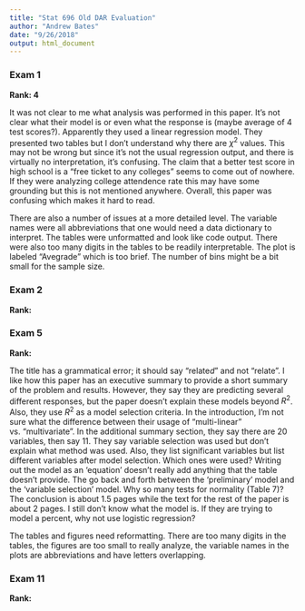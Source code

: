 ```yaml
---
title: "Stat 696 Old DAR Evaluation"
author: "Andrew Bates"
date: "9/26/2018"
output: html_document
---
```


### Exam 1

**Rank: 4**

It was not clear to me what analysis was performed in this paper. It's not clear what their model is or even what the response is (maybe average of 4 test scores?). Apparently they used a linear regression model. They presented two tables but I don't understand why there are $\chi^2$ values. This may not be wrong but since it's not the usual regression output, and there is virtually no interpretation, it's confusing. The claim that a better test score in high school is a "free ticket to any colleges" seems to come out of nowhere. If they were analyzing college attendence rate this may have some grounding but this is not mentioned anywhere. Overall, this paper was confusing which makes it hard to read.

There are also a number of issues at a more detailed level. The variable names were all abbreviations that one would need a data dictionary to interpret. The tables were unformatted and look like code output. There were also too many digits in the tables to be readily interpretable. The plot is labeled "Avegrade" which is too brief. The number of bins might be a bit small for the sample size.


### Exam 2

**Rank: **




### Exam 5

**Rank: **

The title has a grammatical error; it should say "relate*d*" and not "relate". I like how this paper has an executive summary to provide a short summary of the problem and results. However, they say they are predicting several different responses, but the paper doesn't explain these models beyond $R^2$. Also, they use $R^2$ as a model selection criteria. In the introduction, I'm not sure what the difference between their usage of "multi-linear" vs. "multivariate". In the additional summary section, they say there are 20 variables, then say 11. They say variable selection was used but don't explain what method was used. Also, they list significant variables but list different variables after model selection. Which ones were used? Writing out the model as an 'equation' doesn't really add anything that the table doesn't provide. The go back and forth between the 'preliminary' model and the 'variable selection' model. Why so many tests for normality (Table 7)? The conclusion is about 1.5 pages while the text for the rest of the paper is about 2 pages. I still don't know what the model is. If they are trying to model a percent, why not use logistic regression?

The tables and figures need reformatting. There are too many digits in the tables, the figures are too small to really analyze, the variable names in the plots are abbreviations and have letters overlapping.


### Exam 11

**Rank: **




